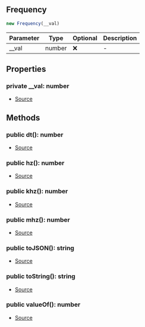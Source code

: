 ## Frequency

```typescript
new Frequency(__val)
```
| Parameter | Type | Optional | Description |
| ----------- | ----------- | ----------- | ----------- |
| __val | number | ❌ | - |

## Properties
### private  __val: number
- [Source](https://github.com/Androz2091/discord-player/blob/e52c3ab/packages/equalizer/src/utils/Frequency.ts#L2)
## Methods
### public  dt(): number
- [Source](https://github.com/Androz2091/discord-player/blob/e52c3ab/packages/equalizer/src/utils/Frequency.ts#L19)
### public  hz(): number
- [Source](https://github.com/Androz2091/discord-player/blob/e52c3ab/packages/equalizer/src/utils/Frequency.ts#L15)
### public  khz(): number
- [Source](https://github.com/Androz2091/discord-player/blob/e52c3ab/packages/equalizer/src/utils/Frequency.ts#L7)
### public  mhz(): number
- [Source](https://github.com/Androz2091/discord-player/blob/e52c3ab/packages/equalizer/src/utils/Frequency.ts#L11)
### public  toJSON(): string
- [Source](https://github.com/Androz2091/discord-player/blob/e52c3ab/packages/equalizer/src/utils/Frequency.ts#L31)
### public  toString(): string
- [Source](https://github.com/Androz2091/discord-player/blob/e52c3ab/packages/equalizer/src/utils/Frequency.ts#L27)
### public  valueOf(): number
- [Source](https://github.com/Androz2091/discord-player/blob/e52c3ab/packages/equalizer/src/utils/Frequency.ts#L23)